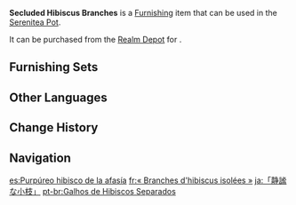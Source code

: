{{Furnishing Infobox
|id             = 372342
|image          = Item Secluded Hibiscus Branches.png
|category       = Landform
|subcategory    = Tree
|quality        = 3
|adeptal_energy = 20
|load           = 50
|reduced_load   = 50
|description    = An exquisite tree with blue-lilac flowers growing on its branches. In its presence, it feels as if the atmosphere around it has also become peaceful and relaxed. Even if you travel all across [[Sumeru]], you would find it difficult to locate their habitat. Only in the Realm Within, where all living things grow unrestricted, can you get slightly closer to restoring their true appearance.
|mention        = 
|blueprint      = 
|source1        = [[Realm Depot]]
}}
'''Secluded Hibiscus Branches''' is a [[Furnishing]] item that can be used in the [[Serenitea Pot]].

It can be purchased from the [[Realm Depot]] for {{Item|Realm Currency|30|x=80}}.

==Furnishing Sets==
{{Craft Usage|type=Furnishing Set}}

==Other Languages==
{{Other Languages
|en      = Secluded Hibiscus Branches
|zhs     = 「隐静的枝梢」
|zhs_rm  = "Yǐnjìng de Zhīshāo"
|zht     = 「隱靜的枝梢」
|zht_rm  = "Yǐnjìng de Zhīshāo"
|zh_tl   = 
|ja      = 「静謐な小枝」
|ja_rm   = "Seihitsu-na Koeda"
|ja_tl   = "Peaceful Twig"
|ko      = 「평온한 나뭇가지」
|ko_tl   = "Peaceful Branches"
|es      = Purpúreo hibisco de la afasía
|es_tl   = Purple Hibiscus of Silence
|es_note = {{es|Afasía}} is an adjectival form of {{es|[https://dle.rae.es/afasia afasia]|aphasia,}} meaning a brain disorder resulting in the inability to speak or comprehend speech. In this instance, it sources its meaning from the original Greek {{Lang|mini=1|el=ἄφατος|el_rm=áphatos|el_tl=speechless,}} to communicate the idea of silent seclusion.
|fr      = «&nbsp;Branches d'hibiscus isolées&nbsp;»
|fr_tl   = "Isolated Hibiscus Branches"
|ru      = Укромные ветви гибискуса
|ru_tl   = Cozy Hibiscus Branches
|th      = "กิ่งก้านอันเงียบสงบ"
|th_rm   = 
|th_tl   = 
|vi      = Cành Cây Tĩnh Lặng
|vi_tl   = 
|de      = „Stille Zweige“
|de_tl   = "Silent Twigs"
|id      = Ranting yang Damai
|id_tl   = Peaceful Branch
|pt      = Galhos de Hibiscos Separados
|pt_tl   = 
|tr      = Issız Gülhatmi Dalları
|tr_tl   = 
|it      = Rami di ibisco isolato
|it_tl   = Isolated Hibiscus Branches
}}

==Change History==
{{Change History|3.4}}

==Navigation==
{{Furnishing Navbox|exterior}}

[[es:Purpúreo hibisco de la afasía]]
[[fr:« Branches d'hibiscus isolées »]]
[[ja:「静謐な小枝」]]
[[pt-br:Galhos de Hibiscos Separados]]
